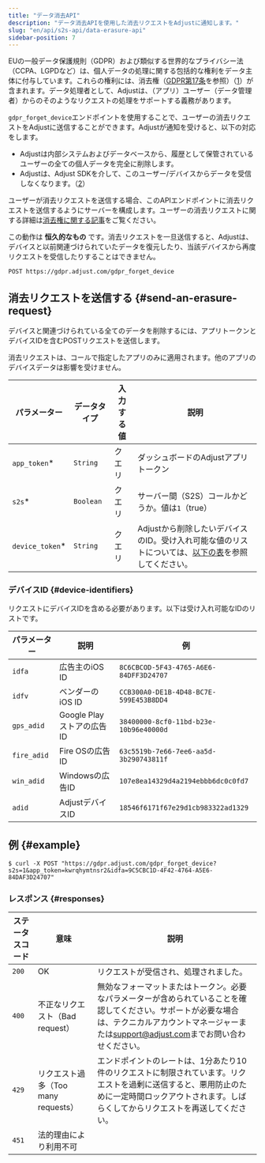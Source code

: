 ```yaml
---
title: "データ消去API"
description: "データ消去APIを使用した消去リクエストをAdjustに通知します。"
slug: "en/api/s2s-api/data-erasure-api"
sidebar-position: 7
---
```

EUの一般データ保護規則（GDPR）および類似する世界的なプライバシー法（CCPA、LGPDなど）は、個人データの処理に関する包括的な権利をデータ主体に付与しています。これらの権利には、消去権（[GDPR第17条](https://gdpr.eu/article-17-right-to-be-forgotten/)を参照）（[1](https://help.adjust.com/en/article/gdpr#ref-1)）が含まれます。データ処理者として、Adjustは、（アプリ）ユーザー（データ管理者）からのそのようなリクエストの処理をサポートする義務があります。

`gdpr_forget_device`エンドポイントを使用することで、ユーザーの消去リクエストをAdjustに送信することができます。Adjustが通知を受けると、以下の対応をします。

* Adjustは内部システムおよびデータベースから、履歴として保管されているユーザーの全ての個人データを完全に削除します。
* Adjustは、Adjust SDKを介して、このユーザー/デバイスからデータを受信しなくなります。（[2](https://help.adjust.com/en/article/gdpr#ref-2)）

ユーザーが消去リクエストを送信する場合、このAPIエンドポイントに消去リクエストを送信するようにサーバーを構成します。ユーザーの消去リクエストに関する詳細は[消去権に関する記事](https://help.adjust.com/en/article/gdpr)をご覧ください。
<callout type="important"> 

この動作は **恒久的なもの** です。消去リクエストを一旦送信すると、Adjustは、デバイスと以前関連づけられていたデータを復元したり、当該デバイスから再度リクエストを受信したりすることはできません。
</Callout> <codeblock title="エンドポイント" highlight="/gdpr_forget_device"> 

```http
POST https://gdpr.adjust.com/gdpr_forget_device
```

</CodeBlock> 

消去リクエストを送信する \{\#send\-an\-erasure\-request\}
---------------------------------------------------

デバイスと関連づけられている全てのデータを削除するには、アプリトークンとデバイスIDを含むPOSTリクエストを送信します。
<callout type="note"> 

消去リクエストは、コールで指定したアプリのみに適用されます。他のアプリのデバイスデータは影響を受けません。
</Callout> 

|      パラメーター       |  データタイプ   | 入力する値 |                                  説明                                  |
|-------------------|-----------|-------|----------------------------------------------------------------------|
| `app_token`\*    | `String`  | クエリ   | ダッシュボードのAdjustアプリトークン                                                |
| `s2s`\*          | `Boolean` | クエリ   | サーバー間（S2S）コールかどうか。値は`1`（true）                                        |
| `device_token`\* | `String`  | クエリ   | Adjustから削除したいデバイスのID。受け入れ可能な値のリストについては、[以下の表](#device-ids)を参照してください。 |

### デバイスID \{\#device\-identifiers\}

リクエストにデバイスIDを含める必要があります。以下は受け入れ可能なIDのリストです。

|   パラメーター    |         説明          |                   例                    |
|-------------|---------------------|----------------------------------------|
| `idfa`      | 広告主のiOS ID          | `8C6CBCOD-5F43-4765-A6E6-84DFF3D24707` |
| `idfv`      | ベンダーのiOS ID         | `CCB300A0-DE1B-4D48-BC7E-599E453B8DD4` |
| `gps_adid`  | Google Playストアの広告ID | `38400000-8cf0-11bd-b23e-10b96e40000d` |
| `fire_adid` | Fire OSの広告ID        | `63c5519b-7e66-7ee6-aa5d-3b290743811f` |
| `win_adid`  | Windowsの広告ID        | `107e8ea14329d4a2194ebbb6dc0c0fd7`     |
| `adid`      | AdjustデバイスID        | `18546f6171f67e29d1cb983322ad1329`     |

例 \{\#example\}
------------------

<codeblock title="cURL" highlight="app_token=kwrqhymtnsr2&idfa=9C5CBC1D-4F42-4764-A5E6-84DAF3D24707"> 

```console
$ curl -X POST "https://gdpr.adjust.com/gdpr_forget_device?s2s=1&app_token=kwrqhymtnsr2&idfa=9C5CBC1D-4F42-4764-A5E6-84DAF3D24707"
```

</CodeBlock> 

### レスポンス \{\#responses\}

| ステータスコード |             意味             |                                                                    説明                                                                     |
|----------|----------------------------|-------------------------------------------------------------------------------------------------------------------------------------------|
| `200`    | OK                         | リクエストが受信され、処理されました。                                                                                                                       |
| `400`    | 不正なリクエスト（Bad request）      | 無効なフォーマットまたはトークン。必要なパラメーターが含められていることを確認してください。サポートが必要な場合は、テクニカルアカウントマネージャーまたは[support@adjust.com](mailto:support@adjust.com)までお問い合わせください。 |
| `429`    | リクエスト過多（Too many requests） | エンドポイントのレートは、1分あたり10件のリクエストに制限されています。リクエストを過剰に送信すると、悪用防止のために一定時間ロックアウトされます。しばらくしてからリクエストを再送してください。                                        |
| `451`    | 法的理由により利用不可                |                                                                                                                                           |

